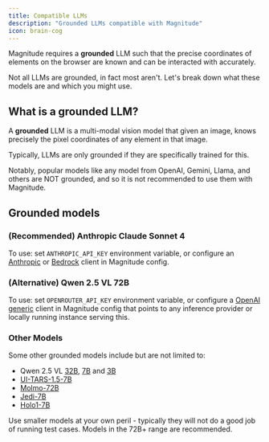 ```yaml
---
title: Compatible LLMs
description: "Grounded LLMs compatible with Magnitude"
icon: brain-cog
---
```


Magnitude requires a **grounded** LLM such that the precise coordinates of elements on the browser are known and can be interacted with accurately.

Not all LLMs are grounded, in fact most aren't. Let's break down what these models are and which you might use.

## What is a grounded LLM?

A **grounded** LLM is a multi-modal vision model that given an image, knows precisely the pixel coordinates of any element in that image.

Typically, LLMs are only grounded if they are specifically trained for this.

Notably, popular models like any model from OpenAI, Gemini, Llama, and others are NOT grounded, and so it is not recommended to use them with Magnitude.

## Grounded models

### (Recommended) Anthropic Claude Sonnet 4
To use: set `ANTHROPIC_API_KEY` environment variable, or configure an [Anthropic](/reference/llm-configuration#anthropic) or [Bedrock](/reference/llm-configuration#aws-bedrock) client in Magnitude config.

### (Alternative) Qwen 2.5 VL 72B
To use: set `OPENROUTER_API_KEY` environment variable, or configure a [OpenAI generic](/reference/llm-configuration#openai-compatible) client in Magnitude config that points to any inference provider or locally running instance serving this.

### Other Models

Some other grounded models include but are not limited to:
- Qwen 2.5 VL [32B](https://huggingface.co/Qwen/Qwen2.5-VL-32B-Instruct), [7B](https://huggingface.co/Qwen/Qwen2.5-VL-7B-Instruct) and [3B](huggingface.co/Qwen/Qwen2.5-VL-3B-Instruct)
- [UI-TARS-1.5-7B](https://huggingface.co/ByteDance-Seed/UI-TARS-1.5-7B)
- [Molmo-72B](https://huggingface.co/allenai/Molmo-72B-0924)
- [Jedi-7B](https://huggingface.co/xlangai/Jedi-7B-1080p)
- [Holo1-7B](https://huggingface.co/Hcompany/Holo1-7B)


<Warning> Use smaller models at your own peril - typically they will not do a good job of running test cases. Models in the 72B+ range are recommended. </Warning>

